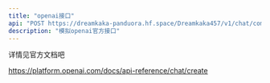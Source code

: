 ---
title: "openai接口"
api: "POST https://dreamkaka-panduora.hf.space/Dreamkaka457/v1/chat/completions"
description: "模拟openai官方接口"
---

详情见官方文档吧

https://platform.openai.com/docs/api-reference/chat/create